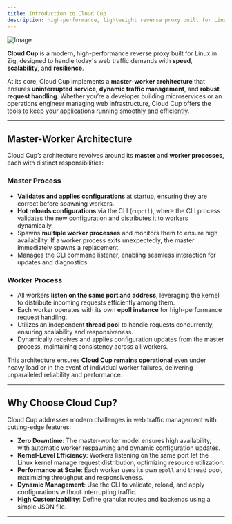 ```yaml
---
title: Introduction to Cloud Cup
description: high-performance, lightweight reverse proxy built for Linux in Zig
--- 
```

![Image](/intro.jpeg)

**Cloud Cup** is a modern, high-performance reverse proxy built for Linux in Zig, designed to handle today's web traffic demands with **speed**, **scalability**, and **resilience**.  

At its core, Cloud Cup implements a **master-worker architecture** that ensures **uninterrupted service**, **dynamic traffic management**, and **robust request handling**. Whether you’re a developer building microservices or an operations engineer managing web infrastructure, Cloud Cup offers the tools to keep your applications running smoothly and efficiently.  

---

## Master-Worker Architecture  

Cloud Cup’s architecture revolves around its **master** and **worker processes**, each with distinct responsibilities:  

### Master Process  

- **Validates and applies configurations** at startup, ensuring they are correct before spawning workers.  
- **Hot reloads configurations** via the CLI (`cupctl`), where the CLI process validates the new configuration and distributes it to workers dynamically.  
- Spawns **multiple worker processes** and monitors them to ensure high availability. If a worker process exits unexpectedly, the master immediately spawns a replacement.  
- Manages the CLI command listener, enabling seamless interaction for updates and diagnostics.  

### Worker Process  

- All workers **listen on the same port and address**, leveraging the kernel to distribute incoming requests efficiently among them.  
- Each worker operates with its own **epoll instance** for high-performance request handling.  
- Utilizes an independent **thread pool** to handle requests concurrently, ensuring scalability and responsiveness.  
- Dynamically receives and applies configuration updates from the master process, maintaining consistency across all workers.  

This architecture ensures **Cloud Cup remains operational** even under heavy load or in the event of individual worker failures, delivering unparalleled reliability and performance.  

---

## Why Choose Cloud Cup?  

Cloud Cup addresses modern challenges in web traffic management with cutting-edge features:  

- **Zero Downtime**: The master-worker model ensures high availability, with automatic worker respawning and dynamic configuration updates.  
- **Kernel-Level Efficiency**: Workers listening on the same port let the Linux kernel manage request distribution, optimizing resource utilization.  
- **Performance at Scale**: Each worker uses its own `epoll` and thread pool, maximizing throughput and responsiveness.  
- **Dynamic Management**: Use the CLI to validate, reload, and apply configurations without interrupting traffic.  
- **High Customizability**: Define granular routes and backends using a simple JSON file.  

---
